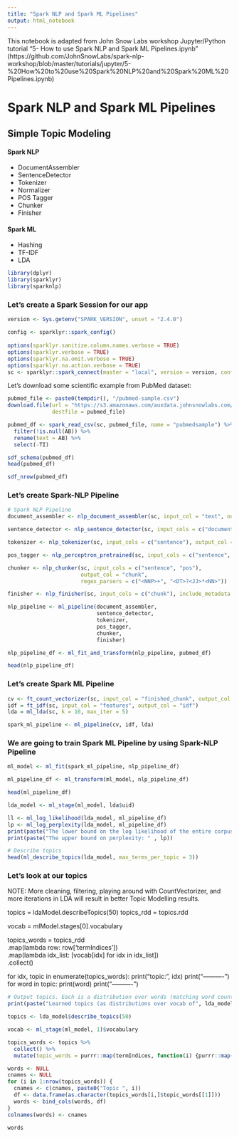 ```yaml
---
title: "Spark NLP and Spark ML Pipelines"
output: html_notebook
---
```


This notebook is adapted from John Snow Labs workshop Jupyter/Python tutorial "5- How to use Spark NLP and Spark ML Pipelines.ipynb"
(https://github.com/JohnSnowLabs/spark-nlp-workshop/blob/master/tutorials/jupyter/5-%20How%20to%20use%20Spark%20NLP%20and%20Spark%20ML%20Pipelines.ipynb)

# Spark NLP and Spark ML Pipelines
## Simple Topic Modeling
#### Spark NLP
* DocumentAssembler
* SentenceDetector
* Tokenizer
* Normalizer
* POS Tagger
* Chunker
* Finisher

#### Spark ML
* Hashing
* TF-IDF
* LDA

```r
library(dplyr)
library(sparklyr)
library(sparknlp)
```

### Let's create a Spark Session for our app
```r
version <- Sys.getenv("SPARK_VERSION", unset = "2.4.0")

config <- sparklyr::spark_config()
    
options(sparklyr.sanitize.column.names.verbose = TRUE)
options(sparklyr.verbose = TRUE)
options(sparklyr.na.omit.verbose = TRUE)
options(sparklyr.na.action.verbose = TRUE)
sc <- sparklyr::spark_connect(master = "local", version = version, config = config)
```

Let's download some scientific example from PubMed dataset:
```r
pubmed_file <- paste0(tempdir(), "/pubmed-sample.csv")
download.file(url = "https://s3.amazonaws.com/auxdata.johnsnowlabs.com/public/resources/en/pubmed/pubmed-sample.csv", 
              destfile = pubmed_file)
```

```r
pubmed_df <- spark_read_csv(sc, pubmed_file, name = "pubmedsample") %>%
  filter(!is.null(AB)) %>%
  rename(text = AB) %>%
  select(-TI)
```

```r
sdf_schema(pubmed_df)
head(pubmed_df)
```
```r
sdf_nrow(pubmed_df)
```
### Let's create Spark-NLP Pipeline
```r
# Spark NLP Pipeline
document_assembler <- nlp_document_assembler(sc, input_col = "text", output_col = "document")

sentence_detector <- nlp_sentence_detector(sc, input_cols = c("document"), output_col = "sentence")

tokenizer <- nlp_tokenizer(sc, input_cols = c("sentence"), output_col = "token")

pos_tagger <- nlp_perceptron_pretrained(sc, input_cols = c("sentence", "token"), output_col = "pos")

chunker <- nlp_chunker(sc, input_cols = c("sentence", "pos"), 
                       output_col = "chunk", 
                       regex_parsers = c("<NNP>+", "<DT>?<JJ>*<NN>"))

finisher <- nlp_finisher(sc, input_cols = c("chunk"), include_metadata = FALSE)

nlp_pipeline <- ml_pipeline(document_assembler, 
                            sentence_detector, 
                            tokenizer, 
                            pos_tagger,
                            chunker, 
                            finisher)
```

```r
nlp_pipeline_df <- ml_fit_and_transform(nlp_pipeline, pubmed_df)
```

```r
head(nlp_pipeline_df)
```

### Let's create Spark ML Pipeline
```r
cv <- ft_count_vectorizer(sc, input_col = "finished_chunk", output_col = "features", vocab_size = 1000, min_df = 10.0, min_tf = 10.0)
idf = ft_idf(sc, input_col = "features", output_col = "idf")
lda = ml_lda(sc, k = 10, max_iter = 5)

spark_ml_pipeline <- ml_pipeline(cv, idf, lda)
```

### We are going to train Spark ML Pipeline by using Spark-NLP Pipeline
```r
ml_model <- ml_fit(spark_ml_pipeline, nlp_pipeline_df)
```

```r
ml_pipeline_df <- ml_transform(ml_model, nlp_pipeline_df)
```

```r
head(ml_pipeline_df)
```

```r
lda_model <- ml_stage(ml_model, lda$uid)
```

```r
ll <- ml_log_likelihood(lda_model, ml_pipeline_df)
lp <- ml_log_perplexity(lda_model, ml_pipeline_df)
print(paste("The lower bound on the log likelihood of the entire corpus: ", ll))
print(paste("The upper bound on perplexity: " , lp))
```

```r
# Describe topics
head(ml_describe_topics(lda_model, max_terms_per_topic = 3))
```

### Let's look at our topics
NOTE: More cleaning, filtering, playing around with CountVectorizer, and more iterations in LDA will result in better Topic Modelling results.




topics = ldaModel.describeTopics(50)
topics_rdd = topics.rdd

vocab = mlModel.stages[0].vocabulary

topics_words = topics_rdd\
       .map(lambda row: row['termIndices'])\
       .map(lambda idx_list: [vocab[idx] for idx in idx_list])\
       .collect()

for idx, topic in enumerate(topics_words):
    print("topic: ", idx)
    print("----------")
    for word in topic:
       print(word)
    print("----------")

```r
# Output topics. Each is a distribution over words (matching word count vectors)
print(paste("Learned topics (as distributions over vocab of", lda_model$vocab_size,"words):"))

topics <- lda_model$describe_topics(50)

vocab <- ml_stage(ml_model, 1)$vocabulary

topics_words <- topics %>% 
  collect() %>%
  mutate(topic_words = purrr::map(termIndices, function(i) {purrr::map(i, function(x) {vocab[[x + 1]]})}))

words <- NULL
cnames <- NULL
for (i in 1:nrow(topics_words)) {
  cnames <- c(cnames, paste0("Topic ", i))
  df <- data.frame(as.character(topics_words[i,]$topic_words[[1]]))
  words <- bind_cols(words, df)
}
colnames(words) <- cnames

words
```




